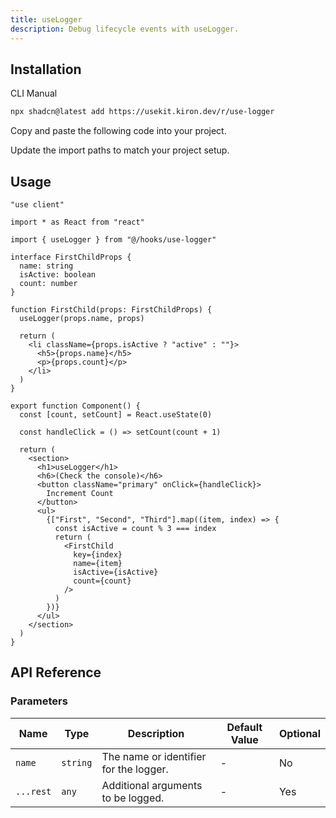 ```yaml
---
title: useLogger
description: Debug lifecycle events with useLogger.
---
```


<ComponentPreview name="use-logger-demo" />

## Installation

<Tabs defaultValue="cli">

<TabsList>
  <TabsTrigger value="cli">CLI</TabsTrigger>
  <TabsTrigger value="manual">Manual</TabsTrigger>
</TabsList>

<TabsContent value="cli">

```bash
npx shadcn@latest add https://usekit.kiron.dev/r/use-logger
```

</TabsContent>

<TabsContent value="manual">

<Steps>

<Step>Copy and paste the following code into your project.</Step>

<ComponentSource name="use-logger" />

<Step>Update the import paths to match your project setup.</Step>

</Steps>

</TabsContent>

</Tabs>

## Usage

```tsx {5, 14}
"use client"

import * as React from "react"

import { useLogger } from "@/hooks/use-logger"

interface FirstChildProps {
  name: string
  isActive: boolean
  count: number
}

function FirstChild(props: FirstChildProps) {
  useLogger(props.name, props)

  return (
    <li className={props.isActive ? "active" : ""}>
      <h5>{props.name}</h5>
      <p>{props.count}</p>
    </li>
  )
}

export function Component() {
  const [count, setCount] = React.useState(0)

  const handleClick = () => setCount(count + 1)

  return (
    <section>
      <h1>useLogger</h1>
      <h6>(Check the console)</h6>
      <button className="primary" onClick={handleClick}>
        Increment Count
      </button>
      <ul>
        {["First", "Second", "Third"].map((item, index) => {
          const isActive = count % 3 === index
          return (
            <FirstChild
              key={index}
              name={item}
              isActive={isActive}
              count={count}
            />
          )
        })}
      </ul>
    </section>
  )
}
```

## API Reference

### Parameters

| Name      | Type     | Description                            | Default Value | Optional |
| --------- | -------- | -------------------------------------- | ------------- | -------- |
| `name`    | `string` | The name or identifier for the logger. | -             | No       |
| `...rest` | `any`    | Additional arguments to be logged.     | -             | Yes      |
